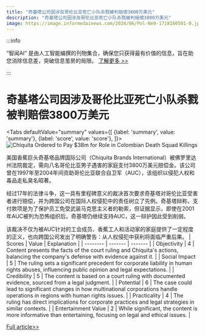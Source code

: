 ```yaml
---
title: "奇基塔公司因涉及哥伦比亚死亡小队杀戮被判赔偿3800万美元"
description: "奇基塔公司因涉及哥伦比亚死亡小队杀戮被判赔偿3800万美元"
image: https://image.informedainews.com/2024/06/Pol-Ne9-1718160501-0.jpg
---
```



:::info

“智闻AI“ 是由人工智能编撰的刊物集合，确保您只获得最有价值的信息，旨在助您消除信息差，突破信息茧房的局限。  [了解更多 >>](/zh-Hans/docs/guides)

:::

# 奇基塔公司因涉及哥伦比亚死亡小队杀戮被判赔偿3800万美元


<Tabs
	defaultValue="summary"
	values={[
	{label: 'summary', value: 'summary'},
	{label: 'score', value: 'score'},
]}>
<TabItem value="summary">
<img
  src="https://image.informedainews.com/2024/06/Pol-Ne9-1718160501-0.jpg"
  alt="Chiquita Ordered to Pay $38m for Role in Colombian Death Squad Killings"
/>



美国香蕉巨头奇基塔品牌国际公司（Chiquita Brands International）被佛罗里达州法院裁定，需向八名哥伦比亚男子遇害的家庭支付3800万美元赔偿金。该公司曾在1997年至2004年间资助哥伦比亚联合自卫军（AUC），该组织以侵犯人权和毒品走私臭名昭著。

经过17年的法律斗争，这一具有里程碑意义的裁决首次要求奇基塔对哥伦比亚受害者进行赔偿，并为跨国公司在国际人权侵犯中的责任树立了先例。奇基塔辩称，支付款项是为了保护员工免受武装马克思主义者的勒索，但证据显示，即使在2001年AUC被列为恐怖组织后，奇基塔仍继续支持AUC，这一辩护因此受到削弱。

该裁决不仅为被AUC针对的工会成员、香蕉工人和活动家的家庭提供了一定程度的正义，也向跨国公司发出了明确警告：从人权侵犯中获利将面临严重后果。
</TabItem>
<TabItem value="score">
	| Scores     | Value   | Explanation |
	| -------- | ------- | ------- |
	| Objectivity  | 4    | Content presents the facts of the court ruling and Chiquita's actions, balancing the company's defense with evidence against it.    |
	| Social Impact | 5     | The ruling sets a significant precedent for corporate liability in human rights abuses, influencing public opinion and legal expectations.    |
	| Credibility    | 5    | The content is based on a court ruling with documented evidence, sourced from a legal judgment.    |
	| Potential    | 6    | The case could lead to significant changes in how multinational corporations handle operations in regions with human rights issues.    |
	| Practicality    | 4    | The ruling has direct implications for corporate practices and legal strategies in similar contexts.    |
	| Entertainment Value    | 2    | While significant, the content is more informative than entertaining, focusing on legal and ethical issues.    |
</TabItem>
</Tabs>

[Full article>>](https://www.theguardian.com/world/article/2024/jun/11/chiquita-banana-deaths-lawsuit-colombia)
